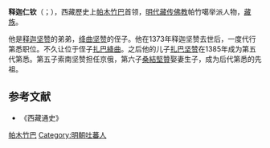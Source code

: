 '''释迦仁钦'''（{{bo|z=ཤ་ཀྱ་རིན་ཆེན|w=sha kya rin chen}}；{{bd|1354年||1435年||catIdx=S}}），西藏歷史上[[帕木竹巴|帕木竹巴]]首领，[[明代|明代]][[藏传佛教|藏传佛教]]帕竹噶举派人物，[[藏族|藏族]]。

他是[[释迦坚赞|释迦坚赞]]的弟弟，[[绛曲坚赞|绛曲坚赞]]的侄子。他在1373年释迦坚赞去世后，一度代行第悉职位。不久让位于侄子[[扎巴絳曲|扎巴絳曲]]。之后他的儿子[[扎巴坚赞_(帕竹)|扎巴坚赞]]在1385年成为第五代第悉。第五子索南坚赞担任京俄，第六子[[桑結堅贊|桑結堅贊]]娶妻生子，成为后代第悉的先祖。

== 参考文献 ==
* 《西藏通史》

[[Category:西藏君主|帕木竹巴]]
[[Category:明朝吐蕃人|Category:明朝吐蕃人]]